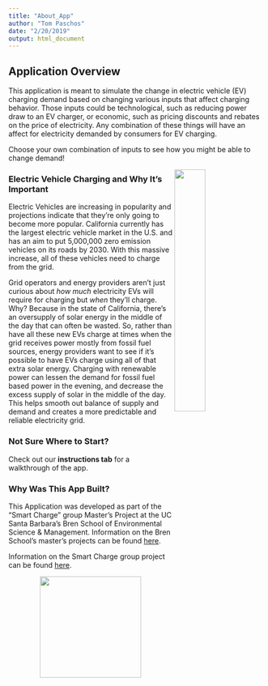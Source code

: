 ```yaml
---
title: "About_App"
author: "Tom Paschos"
date: "2/20/2019"
output: html_document
---
```


## Application Overview

This application is meant to simulate the change in electric vehicle (EV) charging demand based on changing various inputs that affect charging behavior.  Those inputs could be technological, such as reducing power draw to an EV charger, or economic, such as pricing discounts and rebates on the price of electricity.  Any combination of these things will have an affect for electricity demanded by consumers for EV charging.

Choose your own combination of inputs to see how you might be able to change demand!







<img src="EV_Charging.jpeg" width="35%" align="right">



### Electric Vehicle Charging and Why It's Important

Electric Vehicles are increasing in popularity and projections indicate that they're only going to become more popular.  California currently has the largest electric vehicle market in the U.S. and has an aim to put 5,000,000 zero emission vehicles on its roads by 2030.  With this massive increase, all of these vehicles need to charge from the grid.  

Grid operators and energy providers aren't just curious about *how much* electricity EVs will require for charging but *when* they'll charge. Why?  Because in the state of California, there's an oversupply of solar energy in the middle of the day that can often be wasted.  So, rather than have all these new EVs charge at times when the grid receives power mostly from fossil fuel sources, energy providers want to see if it's possible to have EVs charge using all of that extra solar energy.  Charging with renewable power can lessen the demand for fossil fuel based power in the evening, and decrease the excess supply of solar in the middle of the day.  This helps smooth out balance of supply and demand and creates a more predictable and reliable electricity grid.


### Not Sure Where to Start?  
Check out our **instructions tab** for a walkthrough of the app.


### Why Was This App Built?

This Application was developed as part of the "Smart Charge" group Master's Project at the UC Santa Barbara's Bren School of Environmental Science & Management. Information on the Bren School's master's projects can be found [here](https://www.bren.ucsb.edu/research/masters_projects_landing.htm).

Information on the Smart Charge group project can be found [here](https://www.bren.ucsb.edu/research/masters_projects_landing.htm).



<center>

<img src="bren_school.jpeg" width="200">










